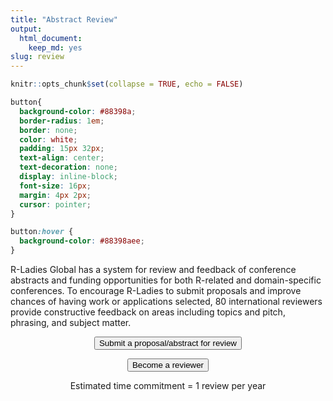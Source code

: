 ```yaml
---
title: "Abstract Review"
output:
  html_document:
    keep_md: yes
slug: review
---
```



```r
knitr::opts_chunk$set(collapse = TRUE, echo = FALSE)
```

```css
button{
  background-color: #88398a;
  border-radius: 1em;
  border: none;
  color: white;
  padding: 15px 32px;
  text-align: center;
  text-decoration: none;
  display: inline-block;
  font-size: 16px;
  margin: 4px 2px;
  cursor: pointer;
}

button:hover {
  background-color: #88398aee;
}
```

R-Ladies Global has a system for review and feedback of conference abstracts and funding opportunities for both R-related and domain-specific conferences. 
To encourage R-Ladies to submit proposals and improve chances of having work or applications selected, 80 international reviewers provide constructive feedback on areas including topics and pitch, phrasing, and subject matter. 

<center>
<a href='https://docs.google.com/forms/d/e/1FAIpQLSck8FBjNWjziI8pPIoCBlf5J4oQ_6pzeUdbQ1HjYfJ2bNDwDw/viewform?usp=send_form' target="_blank"><button>Submit a proposal/abstract for review</button></a>


<a href='https://docs.google.com/forms/d/e/1FAIpQLSdj44iOqfg6cyhRH57YjQuI-OjbksDmY5LHfsqGSXZrhOONTw/viewform' target="_blank"><button>Become a reviewer</button></a>

Estimated time commitment = 1 review per year
</center>
